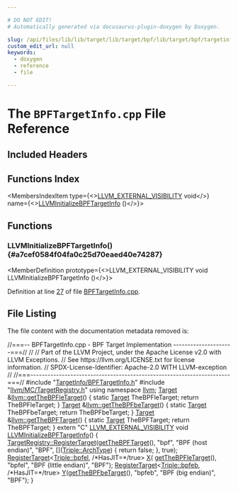 ```yaml
---

# DO NOT EDIT!
# Automatically generated via docusaurus-plugin-doxygen by Doxygen.

slug: /api/files/lib/lib/target/lib/target/bpf/lib/target/bpf/targetinfo/bpftargetinfo-cpp
custom_edit_url: null
keywords:
  - doxygen
  - reference
  - file

---
```





# The `BPFTargetInfo.cpp` File Reference

<DoxygenPage pluginConfig={pluginConfig}>



## Included Headers

<IncludesList>
<IncludesListItem
  filePath="TargetInfo/BPFTargetInfo.h"
  permalink="/docs/api/files/lib/lib/target/lib/target/bpf/lib/target/bpf/targetinfo/bpftargetinfo-h"
  isLocal="true" />
<IncludesListItem
  filePath="llvm/MC/TargetRegistry.h"
  permalink="/docs/api/files/include/include/llvm/include/llvm/mc/targetregistry-h"
  isLocal="true" />
</IncludesList>

## Functions Index

<MembersIndex>

<MembersIndexItem
  type={<><a href="/docs/api/files/include/include/llvm/include/llvm/support/compiler-h/#adeb6f14d9f377993d79fae2efb34ecac">LLVM&#95;EXTERNAL&#95;VISIBILITY</a> void</>}
  name={<><a href="#a7cef0584f04fa0c25d70eaed40e74287">LLVMInitializeBPFTargetInfo</a> ()</>}>
</MembersIndexItem>

</MembersIndex>


<SectionDefinition>

## Functions

### LLVMInitializeBPFTargetInfo() {#a7cef0584f04fa0c25d70eaed40e74287}

<MemberDefinition
  prototype={<>LLVM&#95;EXTERNAL&#95;VISIBILITY void LLVMInitializeBPFTargetInfo ()</>}>

Definition at line <a href="#l00027">27</a> of file <a href="/docs/api/files/lib/lib/target/lib/target/bpf/lib/target/bpf/targetinfo/bpftargetinfo-cpp">BPFTargetInfo.cpp</a>.
</MemberDefinition>

</SectionDefinition>

## File Listing

The file content with the documentation metadata removed is:

<ProgramListing>

<Link id="l00001" /><CodeLine lineNumber="1"><span class="doxyHighlightComment">//===-- BPFTargetInfo.cpp - BPF Target Implementation ---------------------===//</span></CodeLine>
<Link id="l00002" /><CodeLine lineNumber="2"><span class="doxyHighlightComment">//</span></CodeLine>
<Link id="l00003" /><CodeLine lineNumber="3"><span class="doxyHighlightComment">// Part of the LLVM Project, under the Apache License v2.0 with LLVM Exceptions.</span></CodeLine>
<Link id="l00004" /><CodeLine lineNumber="4"><span class="doxyHighlightComment">// See https://llvm.org/LICENSE.txt for license information.</span></CodeLine>
<Link id="l00005" /><CodeLine lineNumber="5"><span class="doxyHighlightComment">// SPDX-License-Identifier: Apache-2.0 WITH LLVM-exception</span></CodeLine>
<Link id="l00006" /><CodeLine lineNumber="6"><span class="doxyHighlightComment">//</span></CodeLine>
<Link id="l00007" /><CodeLine lineNumber="7"><span class="doxyHighlightComment">//===----------------------------------------------------------------------===//</span></CodeLine>
<Link id="l00008" /><CodeLine lineNumber="8"></CodeLine>
<Link id="l00009" /><CodeLine lineNumber="9"><span class="doxyHighlightPreprocessor">#include &quot;<a href="/docs/api/files/lib/lib/target/lib/target/bpf/lib/target/bpf/targetinfo/bpftargetinfo-h">TargetInfo/BPFTargetInfo.h</a>&quot;</span></CodeLine>
<Link id="l00010" /><CodeLine lineNumber="10"><span class="doxyHighlightPreprocessor">#include &quot;<a href="/docs/api/files/include/include/llvm/include/llvm/mc/targetregistry-h">llvm/MC/TargetRegistry.h</a>&quot;</span></CodeLine>
<Link id="l00011" /><CodeLine lineNumber="11"></CodeLine>
<Link id="l00012" /><CodeLine lineNumber="12"><span class="doxyHighlightKeyword">using namespace </span><span class="doxyHighlight"><a href="/docs/api/namespaces/llvm">llvm</a>;</span></CodeLine>
<Link id="l00013" /><CodeLine lineNumber="13"></CodeLine>
<Link id="l00014" /><CodeLine lineNumber="14" lineLink="/docs/api/namespaces/llvm/#a333df675c40e4b58704caf59fe513a50"><span class="doxyHighlight"><a href="/docs/api/classes/llvm/target">Target</a> &amp;<a href="/docs/api/namespaces/llvm/#a333df675c40e4b58704caf59fe513a50">llvm::getTheBPFleTarget</a>() &#123;</span></CodeLine>
<Link id="l00015" /><CodeLine lineNumber="15"><span class="doxyHighlight">  </span><span class="doxyHighlightKeyword">static</span><span class="doxyHighlight"> <a href="/docs/api/classes/llvm/target">Target</a> TheBPFleTarget;</span></CodeLine>
<Link id="l00016" /><CodeLine lineNumber="16"><span class="doxyHighlight">  </span><span class="doxyHighlightKeywordFlow">return</span><span class="doxyHighlight"> TheBPFleTarget;</span></CodeLine>
<Link id="l00017" /><CodeLine lineNumber="17"><span class="doxyHighlight">&#125;</span></CodeLine>
<Link id="l00018" /><CodeLine lineNumber="18" lineLink="/docs/api/namespaces/llvm/#a6bfd4d08fdf27bc4d6e1e5fdca839db0"><span class="doxyHighlight"><a href="/docs/api/classes/llvm/target">Target</a> &amp;<a href="/docs/api/namespaces/llvm/#a6bfd4d08fdf27bc4d6e1e5fdca839db0">llvm::getTheBPFbeTarget</a>() &#123;</span></CodeLine>
<Link id="l00019" /><CodeLine lineNumber="19"><span class="doxyHighlight">  </span><span class="doxyHighlightKeyword">static</span><span class="doxyHighlight"> <a href="/docs/api/classes/llvm/target">Target</a> TheBPFbeTarget;</span></CodeLine>
<Link id="l00020" /><CodeLine lineNumber="20"><span class="doxyHighlight">  </span><span class="doxyHighlightKeywordFlow">return</span><span class="doxyHighlight"> TheBPFbeTarget;</span></CodeLine>
<Link id="l00021" /><CodeLine lineNumber="21"><span class="doxyHighlight">&#125;</span></CodeLine>
<Link id="l00022" /><CodeLine lineNumber="22" lineLink="/docs/api/namespaces/llvm/#a84e34f6b63eabf0d06c3d8a0c907047b"><span class="doxyHighlight"><a href="/docs/api/classes/llvm/target">Target</a> &amp;<a href="/docs/api/namespaces/llvm/#a84e34f6b63eabf0d06c3d8a0c907047b">llvm::getTheBPFTarget</a>() &#123;</span></CodeLine>
<Link id="l00023" /><CodeLine lineNumber="23"><span class="doxyHighlight">  </span><span class="doxyHighlightKeyword">static</span><span class="doxyHighlight"> <a href="/docs/api/classes/llvm/target">Target</a> TheBPFTarget;</span></CodeLine>
<Link id="l00024" /><CodeLine lineNumber="24"><span class="doxyHighlight">  </span><span class="doxyHighlightKeywordFlow">return</span><span class="doxyHighlight"> TheBPFTarget;</span></CodeLine>
<Link id="l00025" /><CodeLine lineNumber="25"><span class="doxyHighlight">&#125;</span></CodeLine>
<Link id="l00026" /><CodeLine lineNumber="26"></CodeLine>
<Link id="l00027" /><CodeLine lineNumber="27" lineLink="#a7cef0584f04fa0c25d70eaed40e74287"><span class="doxyHighlightKeyword">extern</span><span class="doxyHighlight"> </span><span class="doxyHighlightStringLiteral">&quot;C&quot;</span><span class="doxyHighlight"> <a href="/docs/api/files/include/include/llvm/include/llvm/support/compiler-h/#adeb6f14d9f377993d79fae2efb34ecac">LLVM&#95;EXTERNAL&#95;VISIBILITY</a> </span><span class="doxyHighlightKeywordType">void</span><span class="doxyHighlight"> <a href="#a7cef0584f04fa0c25d70eaed40e74287">LLVMInitializeBPFTargetInfo</a>() &#123;</span></CodeLine>
<Link id="l00028" /><CodeLine lineNumber="28"><span class="doxyHighlight">  <a href="/docs/api/structs/llvm/targetregistry/#abb58373a69ea039dfcce69b9d1ba9ccb">TargetRegistry::RegisterTarget</a>(<a href="/docs/api/namespaces/llvm/#a84e34f6b63eabf0d06c3d8a0c907047b">getTheBPFTarget</a>(), </span><span class="doxyHighlightStringLiteral">&quot;bpf&quot;</span><span class="doxyHighlight">, </span><span class="doxyHighlightStringLiteral">&quot;BPF (host endian)&quot;</span><span class="doxyHighlight">,</span></CodeLine>
<Link id="l00029" /><CodeLine lineNumber="29"><span class="doxyHighlight">                                 </span><span class="doxyHighlightStringLiteral">&quot;BPF&quot;</span><span class="doxyHighlight">, &#91;&#93;(<a href="/docs/api/classes/llvm/triple/#a547abd13f7a3c063aa72c8192a868154">Triple::ArchType</a>) &#123; </span><span class="doxyHighlightKeywordFlow">return</span><span class="doxyHighlight"> </span><span class="doxyHighlightKeyword">false</span><span class="doxyHighlight">; &#125;,</span></CodeLine>
<Link id="l00030" /><CodeLine lineNumber="30"><span class="doxyHighlight">                                 </span><span class="doxyHighlightKeyword">true</span><span class="doxyHighlight">);</span></CodeLine>
<Link id="l00031" /><CodeLine lineNumber="31"><span class="doxyHighlight">  <a href="/docs/api/structs/llvm/registertarget">RegisterTarget</a>&lt;<a href="/docs/api/classes/llvm/triple/#a547abd13f7a3c063aa72c8192a868154a83d003d0efa0cd997646dc0343d7093f">Triple::bpfel</a>, </span><span class="doxyHighlightComment">/&#42;HasJIT=&#42;/</span><span class="doxyHighlightKeyword">true</span><span class="doxyHighlight">&gt; <a href="/docs/api/files/lib/lib/tablegen/tablegenbackendskeleton-cpp/#ab60f28d7a141ac46ccc200176a1bca8b">X</a>(</span></CodeLine>
<Link id="l00032" /><CodeLine lineNumber="32"><span class="doxyHighlight">      <a href="/docs/api/namespaces/llvm/#a333df675c40e4b58704caf59fe513a50">getTheBPFleTarget</a>(), </span><span class="doxyHighlightStringLiteral">&quot;bpfel&quot;</span><span class="doxyHighlight">, </span><span class="doxyHighlightStringLiteral">&quot;BPF (little endian)&quot;</span><span class="doxyHighlight">, </span><span class="doxyHighlightStringLiteral">&quot;BPF&quot;</span><span class="doxyHighlight">);</span></CodeLine>
<Link id="l00033" /><CodeLine lineNumber="33"><span class="doxyHighlight">  <a href="/docs/api/structs/llvm/registertarget">RegisterTarget</a>&lt;<a href="/docs/api/classes/llvm/triple/#a547abd13f7a3c063aa72c8192a868154abccdd747b05d7cfff6ae937ffdf5ba03">Triple::bpfeb</a>, </span><span class="doxyHighlightComment">/&#42;HasJIT=&#42;/</span><span class="doxyHighlightKeyword">true</span><span class="doxyHighlight">&gt; <a href="/docs/api/files/lib/lib/tablegen/tablegenbackendskeleton-cpp/#a262774d3e5186511427e5b2414a85f7f">Y</a>(<a href="/docs/api/namespaces/llvm/#a6bfd4d08fdf27bc4d6e1e5fdca839db0">getTheBPFbeTarget</a>(), </span><span class="doxyHighlightStringLiteral">&quot;bpfeb&quot;</span><span class="doxyHighlight">,</span></CodeLine>
<Link id="l00034" /><CodeLine lineNumber="34"><span class="doxyHighlight">                                                   </span><span class="doxyHighlightStringLiteral">&quot;BPF (big endian)&quot;</span><span class="doxyHighlight">, </span><span class="doxyHighlightStringLiteral">&quot;BPF&quot;</span><span class="doxyHighlight">);</span></CodeLine>
<Link id="l00035" /><CodeLine lineNumber="35"><span class="doxyHighlight">&#125;</span></CodeLine>

</ProgramListing>


</DoxygenPage>
